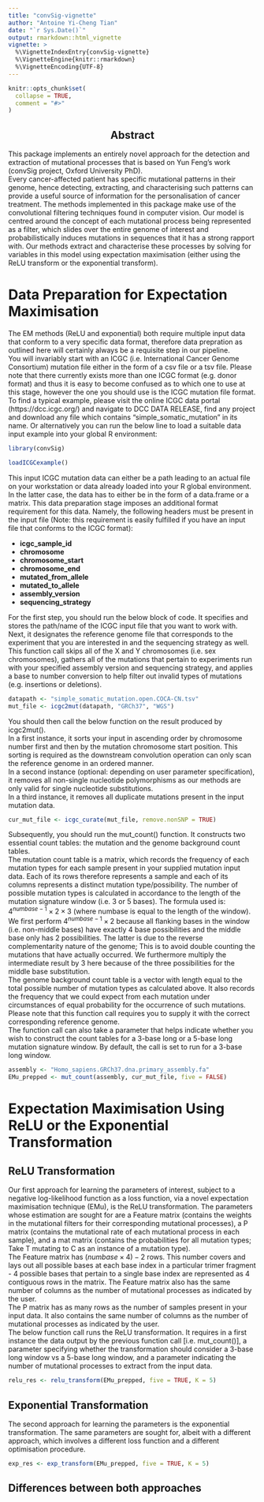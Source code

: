 ```yaml
---
title: "convSig-vignette"
author: "Antoine Yi-Cheng Tian"
date: "`r Sys.Date()`"
output: rmarkdown::html_vignette
vignette: >
  %\VignetteIndexEntry{convSig-vignette}
  %\VignetteEngine{knitr::rmarkdown}
  %\VignetteEncoding{UTF-8}
---
```


```r
knitr::opts_chunk$set(
  collapse = TRUE,
  comment = "#>"
)
```

<center><h2> Abstract </h2></center>

This package implements an entirely novel approach for the detection and extraction
of mutational processes that is based on Yun Feng's work 
(convSig project, Oxford University PhD). <br />
Every cancer-affected patient has specific mutational patterns in their genome,
hence detecting, extracting, and characterising such patterns can provide a useful
source of information for the personalisation of cancer treatment.  The methods 
implemented in this package make use of the convolutional filtering techniques found
in computer vision. Our model is centred around the concept of each mutational process 
being represented as a filter, which slides over the entire genome of interest and 
probabilistically induces mutations in sequences that it has a strong rapport with. Our
methods extract and characterise these processes by solving for variables in this 
model using expectation maximisation (either using the ReLU transform or the exponential
transform).

<h1> Data Preparation for Expectation Maximisation </h1>

The EM methods (ReLU and exponential) both require multiple input data that 
conform to a very specific data format, therefore data prepration as outlined here 
will certainly always be a requisite step in our pipeline. <br />
You will invariably start with an ICGC (i.e. International Cancer Genome Consortium) 
mutation file either in the form of a csv file or a tsv file. Please note that there 
currently exists more than one ICGC format (e.g. donor format) and thus it is 
easy to become confused as to which one to use at this stage, however the one 
you should use is the ICGC mutation file format. To find a typical example, please visit
the online ICGC data portal (https://dcc.icgc.org/) and navigate to DCC DATA RELEASE,
 find any project and download any file which contains "simple_somatic_mutation"
 in its name. Or alternatively you can run the below line to load a suitable data input
 example into your global R environment:


```r
library(convSig)
```

```r
loadICGCexample()
````
  
This input ICGC mutation data can either be a path leading to an actual file
on your workstation or data already loaded into your R global environment. In the 
latter case, the data has to either be in the form of a data.frame or a matrix.
This data preparation stage imposes an additional format requirement for 
this data. Namely, the following headers must be present in the input file (Note:
this requirement is easily fulfilled if you have an input file that conforms to
the ICGC format): <br />

* **icgc_sample_id** 
* **chromosome**
* **chromosome_start**
* **chromosome_end**
* **mutated_from_allele** 
* **mutated_to_allele** 
* **assembly_version**
* **sequencing_strategy**

For the first step, you should run the below block of code. It specifies and stores
the path/name of the ICGC input file that you want to work with. Next, it designates
the reference genome file that corresponds to the experiment that you are interested in
and the sequencing strategy as well. <br />
This function call skips all of the X and Y chromosomes (i.e. sex chromosomes),
gathers all of the mutations that pertain to experiments run with your specified
assembly version and sequencing strategy, and applies a base to number conversion
to help filter out invalid types of mutations (e.g. insertions or deletions).

```r
datapath <- "simple_somatic_mutation.open.COCA-CN.tsv"
mut_file <- icgc2mut(datapath, "GRCh37", "WGS")
```

You should then call the below function on the result produced by icgc2mut(). <br />
In a first instance, it sorts your input in ascending order by chromosome number 
first and then by the mutation chromosome start position. This sorting is required 
as the downstream convolution operation can only scan the reference genome in an 
ordered manner. <br />
In a second instance (optional: depending on user parameter specification), it removes 
all non-single nucleotide polymorphisms as our methods are only valid for single 
nucleotide substitutions. <br />
In a third instance, it removes all duplicate mutations present in the input mutation data.

```r
cur_mut_file <- icgc_curate(mut_file, remove.nonSNP = TRUE)
```

Subsequently, you should run the mut_count() function. It constructs two essential
count tables: the mutation and the genome background count tables. <br />
The mutation count table is a matrix, which records the frequency of each mutation
types for each sample present in your supplied mutation input data. Each of its rows 
therefore represents a sample and each of its columns represents a distinct mutation
type/possibility. The number of possible mutation types is calculated in accordance
to the length of the mutation signature window (i.e. 3 or 5 bases). The formula used
is: $4^{numbase - 1} \times 2 \times 3$ (where numbase is equal to the length of the window).
We first perform $4^{numbase - 1} \times 2$ because all flanking bases in the window 
(i.e. non-middle bases) have exactly 4 base possibilities and the middle base only
has 2 possibilities. The latter is due to the reverse complementarity nature of
the genome; This is to avoid double counting the mutations that have actually occurred.
We furthermore multiply the intermediate result by 3 here because of the three 
possibilities for the middle base substitution. <br />
The genome background count table is a vector with length equal to the total possible 
number of mutation types as calculated above. It also records the frequency that we could
expect from each mutation under circumstances of equal probability for the occurrence
of such mutations. <br />
Please note that this function call requires you to supply it with the correct 
corresponding reference genome. <br />
The function call can also take a parameter that helps indicate whether you wish 
to construct the count tables for a 3-base long or a 5-base long mutation signature
window. By default, the call is set to run for a 3-base long window.

```r
assembly <- "Homo_sapiens.GRCh37.dna.primary_assembly.fa"
EMu_prepped <- mut_count(assembly, cur_mut_file, five = FALSE)
```

<h1> Expectation Maximisation Using ReLU or the Exponential Transformation </h1>
<h2> ReLU Transformation </h2>

Our first approach for learning the parameters of interest, subject to a negative 
log-likelihood function as a loss function, via a novel expectation maximisation
technique (EMu), is the ReLU transformation. The parameters whose estimation are sought for 
are a Feature matrix (contains the weights in the mutational filters for their 
corresponding mutational processes), a P matrix (contains the mutational rate of 
each mutational process in each sample), and a mat matrix (contains the probabilities 
for all mutation types; Take T mutating to C as an instance of a mutation type). <br />
The Feature matrix has $(numbase \times 4) - 2$ rows. This number covers and lays out all 
possible bases at each base index in a particular trimer fragment - 4 possible bases
that pertain to a single base index are represented as 4 contiguous rows in the matrix. 
The Feature matrix also has the same number of columns as the number of mutational
processes as indicated by the user. <br />
The P matrix has as many rows as the number of samples present in your input data.
It also contains the same number of columns as the number of mutational processes 
as indicated by the user. <br />
The below function call runs the ReLU transformation. It requires in a first instance
the data output by the previous function call [i.e. mut_count()], a parameter specifying
whether the transformation should consider a 3-base long window vs a 5-base long window, and 
a parameter indicating the number of mutational processes to extract from the input data. <br />

```r
relu_res <- relu_transform(EMu_prepped, five = TRUE, K = 5)
```

<h2> Exponential Transformation </h2>

The second approach for learning the parameters is the exponential transformation.
The same parameters are sought for, albeit with a different approach, which involves a
different loss function and a different optimisation procedure.

```r
exp_res <- exp_transform(EMu_prepped, five = TRUE, K = 5)
```

<h2> Differences between both approaches </h2>



